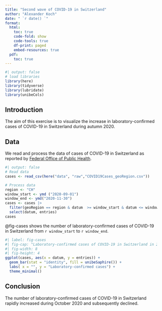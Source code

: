 ```yaml
---
title: "Second wave of COVID-19 in Switzerland"
author: "Alexander Koch"
date: " `r date() `"
format:
  html:
    toc: true
    code-fold: show
    code-tools: true
    df-print: paged
    embed-resources: true
  pdf: 
    toc: true
---
```


```r
#| output: false
# load libraries
library(here)
library(tidyverse)
library(lubridate)
library(unibeCols)
```

## Introduction

The aim of this exercise is to visualize the increase in laboratory-confirmed cases of COVID-19 in Switzerland during autumn 2020.

## Data

We read and process the data of cases of COVID-19 in Switzerland as reported by [Federal Office of Public Health](https://idd.bag.admin.ch/).

```r
#| output: false
# Read data
cases <- read_csv(here("data", "raw","COVID19Cases_geoRegion.csv"))
```

```r
# Process data
region <- "CH"
window_start <- ymd ("2020-09-01")
window_end <- ymd("2020-11-30")
cases <- cases |>
  filter(geoRegion == region & datum  >= window_start & datum <= window_end) |>
  select(datum, entries)
cases
```

@fig-cases shows the number of laboratory-confirmed cases of COVID-19 in Switzerland from `r window_start` to `r window_end`.

```r
#| label: fig-cases
#| fig-cap: "Laboratory-confirmed cases of COVID-19 in Switzerland in 2020"
#| fig-width: 8
#| fig-height: 4
ggplot(cases, aes(x = datum, y = entries)) + 
  geom_bar(stat = "identity", fill = unibeSaphire()) + 
  labs( x = "", y = "Laboratory-confirmed cases") + 
  theme_minimal()
```

## Conclusion

The number of laboratory-confirmed cases of COVID-19 in Switzerland rapidly increased during October 2020 and subsequently declined.


